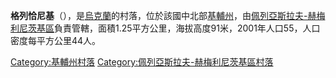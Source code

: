 {{coord|50|4|33|N|31|19|32|E|scale:30000|display=title}}

'''格列恰尼基'''（{{lang-uk|Гречаники}}），是[[烏克蘭|烏克蘭]]的村落，位於該國中北部[[基輔州|基輔州]]，由[[佩列亞斯拉夫-赫梅利尼茨基區|佩列亞斯拉夫-赫梅利尼茨基區]]負責管轄，面積1.25平方公里，海拔高度91米，2001年人口55，人口密度每平方公里44人。

{{DEFAULTSORT:Гречаники}}
[[Category:基輔州村落|Category:基輔州村落]]
[[Category:佩列亞斯拉夫-赫梅利尼茨基區村落|Category:佩列亞斯拉夫-赫梅利尼茨基區村落]]


{{Kiev-geo-stub}}